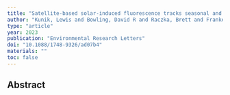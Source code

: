 ```yaml
---
title: "Satellite-based solar-induced fluorescence tracks seasonal and elevational patterns of photosynthesis in California’s Sierra Nevada mountains"
author: "Kunik, Lewis and Bowling, David R and Raczka, Brett and Frankenberg, Christian and Kohler, Philipp and Cheng, Rui and Smith, Kenneth R and Goulden, Michael and Jung, Martin and Lin, John C"
type: "article"
year: 2023
publication: "Environmental Research Letters"
doi: "10.1088/1748-9326/ad07b4"
materials: ""
toc: false
---
```


## Abstract

